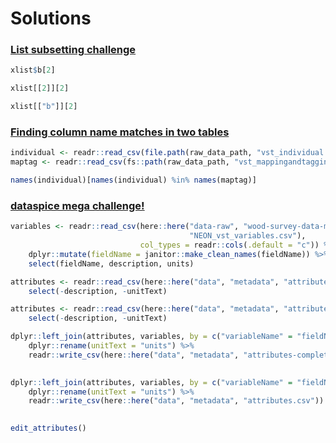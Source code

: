 # Solutions

### [List subsetting challenge](#chlg-list-subset){#csol-list-subset}

```r
xlist$b[2]
```
```r
xlist[[2]][2]
```
```r
xlist[["b"]][2]
```




### [Finding column name matches in two tables](#chlg-col-matches){#csol-col-matches}


```r
individual <- readr::read_csv(file.path(raw_data_path, "vst_individual.csv"))
maptag <- readr::read_csv(fs::path(raw_data_path, "vst_mappingandtagging.csv"))
```

```r
names(individual)[names(individual) %in% names(maptag)]
```




### [dataspice mega challenge!](#chlg-mega){#csol-mega}

```r
variables <- readr::read_csv(here::here("data-raw", "wood-survey-data-master",
                                        "NEON_vst_variables.csv"),
                             col_types = readr::cols(.default = "c")) %>% 
    dplyr::mutate(fieldName = janitor::make_clean_names(fieldName)) %>%
    select(fieldName, description, units)
```


```r
attributes <- readr::read_csv(here::here("data", "metadata", "attributes.csv")) %>% 
    select(-description, -unitText)
```

```r
attributes <- readr::read_csv(here::here("data", "metadata", "attributes-prepped.csv")) %>% 
    select(-description, -unitText)
```

```r
dplyr::left_join(attributes, variables, by = c("variableName" = "fieldName")) %>%
    dplyr::rename(unitText = "units") %>%
    readr::write_csv(here::here("data", "metadata", "attributes-complete.csv"))
    
```

```r
dplyr::left_join(attributes, variables, by = c("variableName" = "fieldName")) %>%
    dplyr::rename(unitText = "units") %>%
    readr::write_csv(here::here("data", "metadata", "attributes.csv"))
    
```


```r
edit_attributes()
```

